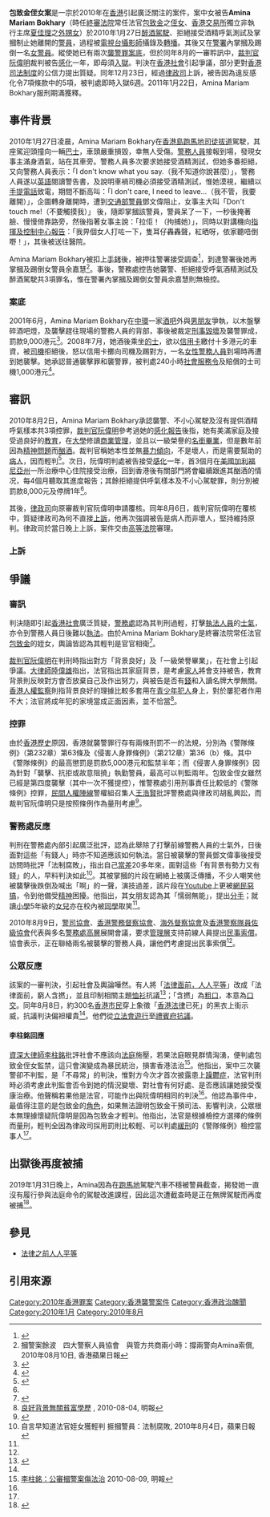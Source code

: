 '''包致金侄女案'''是一宗於2010年在[[香港|香港]]引起廣泛關注的案件，案中女被告'''Amina Mariam Bokhary'''（時任[[終審法院|終審法院]]常任法官[[包致金|包致金]]之[[侄女|侄女]]、[[香港交易所|香港交易所]]獨立非執行主席[[夏佳理|夏佳理]]之[[外甥女|外甥女]]）於2010年1月27日[[醉酒駕駛|醉酒駕駛]]、拒絕接受酒精呼氣測試及掌摑制止她離開的[[警員_(香港)|警員]]，過程被[[電視台|電視台]][[攝影師|攝影師]]攝錄及[[轉播|轉播]]。其後又在[[警署|警署]]內掌摑及踢倒一名[[香港女性警務人員|女警員]]。縱使她已有兩次[[襲警罪|襲警罪]][[案底|案底]]，但於同年8月的一審聆訊中，[[裁判官|裁判官]][[阮偉明|阮偉明]]裁判被告[[感化|感化]]一年，即毋須[[入獄|入獄]]。判決在[[香港社會|香港社會]]引起爭議，部分更對[[香港司法制度|香港司法制度]]的公信力提出質疑。同年12月23日，經過[[律政司|律政司]]上訴，被告因為違反感化令7項條款中的5項，被判處即時入獄6週。2011年1月22日，Amina Mariam Bokhary服刑期滿獲釋。

== 事件背景 ==
2010年1月27日凌晨，Amina Mariam Bokhary在[[香港島|香港島]][[跑馬地|跑馬地]][[司徒拔道|司徒拔道]]駕駛，其座駕迎頭撞向一輛[[巴士|巴士]]，車頭嚴重損毀，幸無人受傷。[[香港警務人員|警務人員]]接報到場，發現女事主滿身酒氣，站在其車旁。警務人員多次要求她接受酒精測試，但她多番拒絕，又向警務人員表示：「I don't know what you say.（我不知道你說甚麼）」，警務人員遂以[[英語|英語]]閱讀警告書，及說明車禍司機必須接受酒精測試，惟她漠視，繼續以[[手提電話|手提電話]]致電，期間不斷高叫：「I don't care, I need to leave...（我不管，我要離開）」，企圖轉身離開時，遭到[[交通總部|交通部]][[警員_(香港)|警員]]鄧文偉阻止，女事主大叫「Don't touch me!（不要觸摸我）」 後，隨即掌摑該警員，警員呆了一下，一秒後掩著臉、慢慢倚靠路旁，然後指著女事主說：「拉佢！（拘捕她）」，同時以對講機向[[指揮及控制中心|指揮及控制中心]][[報告|報告]]：「我畀個女人打咗一下，隻耳仔轟轟聲，紅晒呀，依家聽唔倒嘢！」，其後被送往醫院。

Amina Mariam Bokhary被扣上[[手銬|手銬]]後，被押往警署接受調查<ref>{{cite web|url=http://news.mingpao.com/20100128/gba1.htm|title=包致金侄女拒吹波狠摑交警，身帶酒氣駕車撼旅巴拒助查圖強行離開|date=2010-01-27|publisher=明報新聞網|accessdate=2010-01-27|archive-date=2016-03-04|archive-url=https://web.archive.org/web/20160304193758/http://news.mingpao.com/20100128/gba1.htm|dead-url=no}}</ref>，到達警署後她再掌摑及踢倒女警員余嘉慧<ref name=compensate>摑警案餘波　四大警察人員協會　與管方共商兩小時：撐兩警向Amina索償, 2010年08月10日, 香港蘋果日報</ref>。事後，警務處控告她襲警、拒絕接受呼氣酒精測試及醉酒駕駛共3項罪名，惟在警署內掌摑及踢倒女警員余嘉慧則無檢控。

=== 案底 ===
2001年6月，Amina Mariam Bokhary在[[中環|中環]]一家[[酒吧|酒吧]]外與[[男朋友|男朋友]]爭執，以木盤擊碎酒吧燈，及襲擊趕往現場的警務人員的背部，事後被裁定[[刑事毀壞|刑事毀壞]]及襲警罪成，罰款9,000港元<ref>{{Cite web |url=http://orientaldaily.on.cc/cnt/news/20101224/00176_005.html |title=Amina罪有應得 網民：大快人心 |access-date=2021-03-18 |archive-date=2013-01-21 |archive-url=https://web.archive.org/web/20130121105739/http://orientaldaily.on.cc/cnt/news/20101224/00176_005.html |dead-url=no }}</ref>。2008年7月，她酒後乘坐[[的士|的士]]，欲以[[信用卡|信用卡]]繳付十多港元的車資，被[[司機|司機]]拒絕後，怒以信用卡擲向司機及踢對方，一名[[香港女性警務人員|女性警務人員]]到場時再遭到她襲擊。她承認普通襲擊罪和襲警罪，被判處240小時[[社會服務令|社會服務令]]及賠償的士司機1,000港元<ref>{{cite web|url=http://news.mingpao.com/20100128/gba2.htm|title=兩犯襲警 求情稱鬱躁免入獄|date=Jan 27, 2010|publisher=明報新聞網|accessdate=2010-01-27|archive-date=2010-04-11|archive-url=https://web.archive.org/web/20100411034329/http://news.mingpao.com/20100128/gba2.htm|dead-url=no}}</ref>。

== 審訊 ==
2010年8月2日，Amina Mariam Bokhary承認襲警、不小心駕駛及沒有提供酒精呼氣樣本共3項控罪，[[裁判官|裁判官]][[阮偉明|阮偉明]]參考過她的[[感化報告|感化報告]]後指，她有美滿家庭及接受過良好的[[教育|教育]]，在[[大學|大學]]修讀[[商業管理|商業管理]]，並且以一級榮譽的[[名銜|名銜]][[畢業|畢業]]，但是數年前因為[[精神問題|精神問題]]而[[酗酒|酗酒]]。裁判官稱她本性並無[[暴力傾向|暴力傾向]]，不是壞人，而是需要幫助的[[病人|病人]]，因而輕判<ref name=judge1>{{cite web|url=http://hk.news.yahoo.com/article/100802/4/jh07.html|title=包致金侄女摑警判感化|date=2010-08-02|publisher=明報新聞網|accessdate=2010-08-09|deadurl=yes|archiveurl=https://web.archive.org/web/20100805070658/http://hk.news.yahoo.com/article/100802/4/jh07.html|archivedate=2010-08-05}}</ref>。次日，阮偉明判處被告接受[[感化|感化]]一年，首3個月在[[美國|美國]][[加利福尼亞州|加利福尼亞州]]一所治療中心住院接受治療，回到香港後有關部門將會繼續跟進其酗酒的情况，每4個月聽取其進度報告；其餘拒絕提供呼氣樣本及不小心駕駛罪，則分別被罰款8,000元及停牌1年<ref name=judge1 />。

其後，[[律政司|律政司]]向原審裁判官阮偉明申請覆核。同年8月6日，裁判官阮偉明在覆核中，質疑律政司為何不直接[[上訴|上訴]]，他再次強調被告是病人而非壞人，堅持維持原判。律政司於當日晚上上訴，案件交由[[高等法院|高等法院]]審理。

=== 上訴 ===
{{Expand|time=2014-03-10T08:21:24+00:00}}

== 爭議 ==
=== 審訊 ===
判決隨即引起[[香港社會|香港社會]]廣泛質疑，[[香港警務處|警務處]]認為其判刑過輕，打擊[[執法人員|執法人員]]的[[士氣|士氣]]，亦令到警務人員日後難以[[執法|執法]]。由於Amina Mariam Bokhary是終審法院常任法官[[包致金|包致金]]的姪女，輿論皆認為其輕判是官官相衛<ref>{{cite web|url=http://hk.news.yahoo.com/article/100802/23/jhj6.html|title=第三度襲警 包致金姪女感化|publisher=[[香港經濟日報|經濟日報]]|date=2010-08-03|accessdate=2010-08-09|deadurl=yes|archiveurl=https://web.archive.org/web/20100805071502/http://hk.news.yahoo.com/article/100802/23/jhj6.html|archivedate=2010-08-05}}</ref>。

[[裁判官|裁判官]][[阮偉明|阮偉明]]在判刑時指出對方「背景良好」及「一級榮譽畢業」，在社會上引起爭議。[[大律師|大律師]][[陸偉雄|陸偉雄]]指出，法官指出其家庭背景，是考慮[[家人|家人]]將會支持被告，教育背景則反映對方會否放棄自己及作出努力，與被告是否有[[錢|錢]]和入讀名牌大學無關。[[香港人權監察|香港人權監察]]則指背景良好的理據比較多套用在[[青少年犯罪|青少年犯人]]身上，對於屢犯者作用不大；法官將成年犯的家境當成正面因素，並不恰當<ref>[http://news.sina.com.hk/cgi-bin/nw/show.cgi/2/1/1/1809171/1.html 良好背景無關貧富學歷] {{Wayback|url=http://news.sina.com.hk/cgi-bin/nw/show.cgi/2/1/1/1809171/1.html |date=20101228013528 }} , 2010-08-04, 明報</ref>。

=== 控罪 ===
由於[[香港歷史|香港歷史]]原因，香港就襲警罪行存有兩條刑罰不一的法規，分別為《警隊條例》（第232章）第63條及《侵害人身罪條例》（第212章）第36（b）條。其中《警隊條例》的最高懲罰是罰款5,000港元和監禁半年；而《侵害人身罪條例》因為針對「襲擊、抗拒或故意阻撓」執勤警員，最高可以判監兩年。包致金侄女雖然已經是第四度襲擊（其中一次不獲提控），惟警務處引用刑事責任比較低的《警隊條例》控罪，[[民間人權陣線|民間人權陣線]]警權組召集人[[王浩賢|王浩賢]]批評警務處與律政司胡亂興訟，而裁判官阮偉明只是按照條例作為量刑考慮<ref name=hr>{{cite web|url=http://inmediahk.net/node/1007904|title=包致金姪女案揭襲警法例荒謬性 兩罪任擇 警察濫用 律政司疏職 今自食其果 應從速修例|publisher=[[香港人權監察|香港人權監察]]|date=2010-08-05|accessdate=2010-08-09|archive-date=2018-09-28|archive-url=https://web.archive.org/web/20180928123636/http://www.inmediahk.net/node/1007904|dead-url=no}}</ref>。

=== 警務處反應 ===
判刑在警務處內部引起廣泛批評，認為此舉除了打擊前線警務人員的士氣外，日後面對這些「有錢人」時亦不知道應該如何執法。當日被襲擊的警員鄧文偉事後接受訪問時批評「法制腐敗」，指出自己[[當差|當差]]20多年來，面對這些「有背景有勢力又有錢」的人，早料判決如此<ref name=tang>自言早知道法官姪女獲輕判 捱摑警員：法制腐敗, 2010年8月4日，蘋果日報</ref>。其被掌摑的片段在網絡上被廣泛傳播，不少人嘲笑他被襲擊後跌倒及喊出「啊」的一聲，演技過差，該片段在[[Youtube|Youtube]]上更被[[網民|網民]][[惡搞|惡搞]]，令到他備受[[精神|精神]]困擾。他指出，其女朋友認為其「懦弱無能」，提出[[分手|分手]]；就讀[[小學|小學]]5年級的[[女兒|女兒]]亦在校內被[[同學|同學]]取笑<ref name=tang />。

2010年8月9日，[[警司協會|警司協會]]、[[香港警務督察協會|香港警務督察協會]]、[[海外督察協會|海外督察協會]]及[[香港警察隊員佐級協會|香港警察隊員佐級協會]]代表與多名[[香港警務處憲委級層級|警務處高層]]展開會議，要求[[香港警務處憲委級職級|管理層]]支持前線人員提出[[民事索償|民事索償]]。協會表示，正在聯絡兩名被襲擊的警務人員，讓他們考慮提出民事索償<ref name=compensate />。

=== 公眾反應 ===
該案的一審判決，引起社會及輿論嘩然。有人將「[[法律之前人人平等|法律面前，人人平等]]」改成「法律面前，窮人含撚」，並且印制相關主題[[恤衫|恤衫]]抗議<ref>{{Cite web |url=http://hkg.westkit.net/?p=v&id=2500679 |title=團購「 包致金姪女Tee |accessdate=2010-08-09 |archive-date=2014-03-10 |archive-url=https://web.archive.org/web/20140310115714/http://hkg.westkit.net/?p=v&id=2500679 |dead-url=yes }}</ref>；「含撚」為[[粗口|粗口]]，本意為[[口交|口交]]。同年8月8日，約300名[[香港市民|香港市民]]穿上象徵「[[香港法律|香港法律]]已死」的黑衣上街示威，抗議判決偏袒權貴<ref name=li />。他們從[[香港立法會|立法會]][[遊行|遊行]]至[[禮賓府|禮賓府]][[抗議|抗議]]。

==== 李柱銘回應 ====
[[資深大律師|資深大律師]][[李柱銘|李柱銘]]批評社會不應該向[[法庭|法庭]]施壓，若果法庭眼見群情洶湧，便判處包致金侄女監禁，這只會演變成為暴民統治，損害香港法治<ref name=li>[http://news.sina.com.hk/cgi-bin/nw/show.cgi/3/1/1/1814236/1.html 李柱銘：公審摑警案傷法治]{{Dead link|date=2019年4月 |bot=InternetArchiveBot |fix-attempted=yes }} 2010-08-09, 明報</ref>。他指出，案中三次襲警卻不判監，是「不尋常」的判決，惟對方今次才首次披露患上[[躁鬱症|躁鬱症]]，法官判刑時必須考慮此判監會否令到她的情況變壞、對社會有何好處、是否應該讓她接受復康治療。他聲稱若果他是法官，可能作出與阮偉明相同的判決<ref name=li />。他認為事件中，最值得注意的是包致金的[[角色|角色]]，如果無法證明包致金干預司法、影響判決，公眾根本無理據懷疑阮偉明是因為包致金才輕判。他指出，法官是根據檢控方選擇的條例而量刑，輕判全因為律政司採用罰則比較輕、可以判處[[緩刑|緩刑]]的《警隊條例》檢控當事人<ref name=li />。

==出獄後再度被捕==
2019年1月31日晚上，Amina因為在[[跑馬地|跑馬地]]駕駛汽車不穩被警員截查，揭發她一直沒有履行參與法庭命令的駕駛改進課程，因此這次遭截查時是正在無牌駕駛而再度被捕<ref>{{cite news|url=https://hk.on.cc/hk/bkn/cnt/news/20190201/mobile/bkn-20190201095148882-0201_00822_001.html|title=摑警轟動全城　法官包致金姪女再涉停牌駕駛|publisher=東方日報|date=2019-02-01|accessdate=2019-02-04|archive-date=2019-02-04|archive-url=https://web.archive.org/web/20190204122509/https://hk.on.cc/hk/bkn/cnt/news/20190201/mobile/bkn-20190201095148882-0201_00822_001.html|dead-url=no}}</ref>。

==參見==
*[[法律之前人人平等|法律之前人人平等]]

== 引用來源 ==
{{Reflist|2}}

[[Category:2010年香港罪案|Category:2010年香港罪案]]
[[Category:香港襲警案件|Category:香港襲警案件]]
[[Category:香港政治醜聞|Category:香港政治醜聞]]
[[Category:2010年1月|Category:2010年1月]]
[[Category:2010年8月|Category:2010年8月]]
